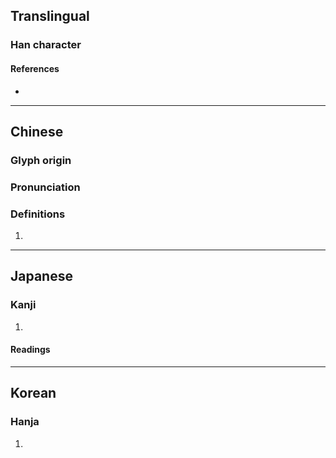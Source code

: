 {{character info}}
==Translingual==

===Han character===
{{Han char|rn=30|rad=口|as=04|sn=7|four=65030|canj=RDK|ids=⿰口夬}}

====References====
* {{Han ref|kx=0179.110|dkj=03371|dj=0397.050|hdz=10596.010|uh=5437|ud=21559|bh=CA77|bd=51831}}

----

==Chinese==
{{zh-forms}}

===Glyph origin===
{{Han etym}}

===Pronunciation===
{{zh-pron
|m=xuè
|c=hyut3
|mc=y
|oc=y
|cat=
}}

===Definitions===
{{zh-hanzi}}

# {{rfdef|zh}}

----

==Japanese==

===Kanji===
{{ja-kanji|grade=uc|rs=口04}}

# {{rfdef|ja|sort=口04}}

====Readings====
{{ja-readings
|goon=けち, せち
|kanon=けつ, せつ
|kun=}}

----

==Korean==

===Hanja===
{{ko-hanja|hangeul=혈|rv=hyeol|mr=hyŏl}}

# {{rfdef|ko|sort=口04}}